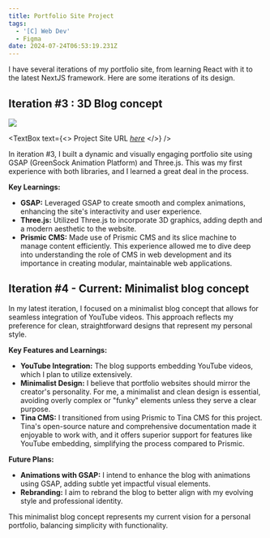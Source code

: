 ```yaml
---
title: Portfolio Site Project
tags:
  - '[C] Web Dev'
  - Figma
date: 2024-07-24T06:53:19.231Z
---
```


I have several iterations of my portfolio site, from learning React with it to the latest NextJS framework. Here are some iterations of its design.

## Iteration #3 : 3D Blog concept

![](</Screenshot 2024-07-24 at 3.07.53 PM.png>)

<TextBox
  text={<>
    Project Site URL *[here](https://shanteru.vercel.app/)*
  </>}
/>

In iteration #3, I built a dynamic and visually engaging portfolio site using GSAP (GreenSock Animation Platform) and Three.js. This was my first experience with both libraries, and I learned a great deal in the process.

**Key Learnings:**

* **GSAP:** Leveraged GSAP to create smooth and complex animations, enhancing the site's interactivity and user experience.
* **Three.js:** Utilized Three.js to incorporate 3D graphics, adding depth and a modern aesthetic to the website.
* **Prismic CMS:** Made use of Prismic CMS and its slice machine to manage content efficiently. This experience allowed me to dive deep into understanding the role of CMS in web development and its importance in creating modular, maintainable web applications.

## Iteration #4 - Current: Minimalist blog concept

In my latest iteration, I focused on a minimalist blog concept that allows for seamless integration of YouTube videos. This approach reflects my preference for clean, straightforward designs that represent my personal style.

**Key Features and Learnings:**

* **YouTube Integration:** The blog supports embedding YouTube videos, which I plan to utilize extensively.
* **Minimalist Design:** I believe that portfolio websites should mirror the creator's personality. For me, a minimalist and clean design is essential, avoiding overly complex or "funky" elements unless they serve a clear purpose.
* **Tina CMS:** I transitioned from using Prismic to Tina CMS for this project. Tina's open-source nature and comprehensive documentation made it enjoyable to work with, and it offers superior support for features like YouTube embedding, simplifying the process compared to Prismic.

**Future Plans:**

* **Animations with GSAP:** I intend to enhance the blog with animations using GSAP, adding subtle yet impactful visual elements.
* **Rebranding:** I aim to rebrand the blog to better align with my evolving style and professional identity.

This minimalist blog concept represents my current vision for a personal portfolio, balancing simplicity with functionality.
